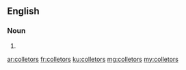 ==English==

===Noun===
{{head|en}}

# {{plural of|colletor}}

[[ar:colletors]]
[[fr:colletors]]
[[ku:colletors]]
[[mg:colletors]]
[[my:colletors]]
